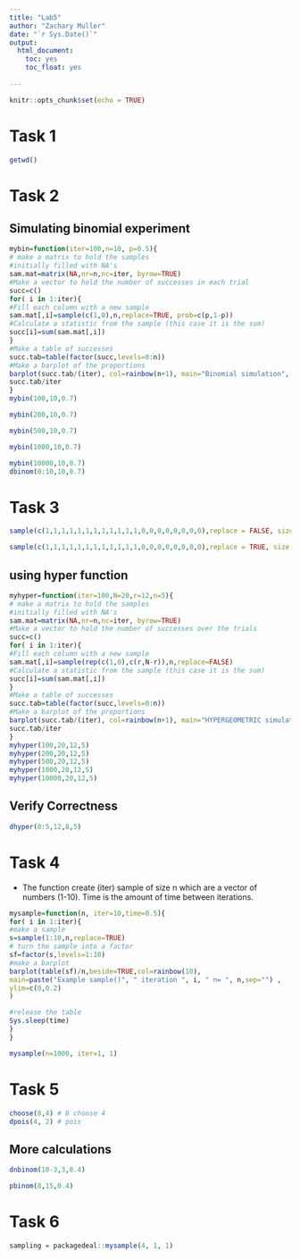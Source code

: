```yaml
---
title: "Lab5"
author: "Zachary Muller"
date: "`r Sys.Date()`"
output: 
  html_document:
    toc: yes
    toc_float: yes
    
---
```


```r
knitr::opts_chunk$set(echo = TRUE)
```

# Task 1
```r
getwd()
```

# Task 2

## Simulating binomial experiment
```r
mybin=function(iter=100,n=10, p=0.5){ 
# make a matrix to hold the samples
#initially filled with NA's
sam.mat=matrix(NA,nr=n,nc=iter, byrow=TRUE)
#Make a vector to hold the number of successes in each trial
succ=c()
for( i in 1:iter){
#Fill each column with a new sample
sam.mat[,i]=sample(c(1,0),n,replace=TRUE, prob=c(p,1-p))
#Calculate a statistic from the sample (this case it is the sum)
succ[i]=sum(sam.mat[,i])
}
#Make a table of successes
succ.tab=table(factor(succ,levels=0:n))
#Make a barplot of the proportions
barplot(succ.tab/(iter), col=rainbow(n+1), main="Binomial simulation", xlab="Number of successes")
succ.tab/iter
}
mybin(100,10,0.7)

mybin(200,10,0.7)

mybin(500,10,0.7)

mybin(1000,10,0.7)

mybin(10000,10,0.7)
dbinom(0:10,10,0.7)
```

# Task 3
```r
sample(c(1,1,1,1,1,1,1,1,1,1,1,1,0,0,0,0,0,0,0,0),replace = FALSE, size =5, prob = NULL)
```

```r
sample(c(1,1,1,1,1,1,1,1,1,1,1,1,0,0,0,0,0,0,0,0),replace = TRUE, size =5, prob = NULL)
```

## using hyper function 

```r
myhyper=function(iter=100,N=20,r=12,n=5){
# make a matrix to hold the samples
#initially filled with NA's
sam.mat=matrix(NA,nr=n,nc=iter, byrow=TRUE)
#Make a vector to hold the number of successes over the trials
succ=c()
for( i in 1:iter){
#Fill each column with a new sample
sam.mat[,i]=sample(rep(c(1,0),c(r,N-r)),n,replace=FALSE)
#Calculate a statistic from the sample (this case it is the sum)
succ[i]=sum(sam.mat[,i])
}
#Make a table of successes
succ.tab=table(factor(succ,levels=0:n))
#Make a barplot of the proportions
barplot(succ.tab/(iter), col=rainbow(n+1), main="HYPERGEOMETRIC simulation", xlab="Number of successes")
succ.tab/iter
}
myhyper(100,20,12,5)
myhyper(200,20,12,5)
myhyper(500,20,12,5)
myhyper(1000,20,12,5)
myhyper(10000,20,12,5)
```

## Verify Correctness

```r
dhyper(0:5,12,8,5)
```

# Task 4

- The function create (iter) sample of size n which are a vector of numbers (1-10). Time is the amount of time between iterations. 

```r
mysample=function(n, iter=10,time=0.5){
for( i in 1:iter){
#make a sample
s=sample(1:10,n,replace=TRUE)
# turn the sample into a factor
sf=factor(s,levels=1:10)
#make a barplot
barplot(table(sf)/n,beside=TRUE,col=rainbow(10), 
main=paste("Example sample()", " iteration ", i, " n= ", n,sep="") ,
ylim=c(0,0.2)
)

#release the table
Sys.sleep(time)
}
}

mysample(n=1000, iter=1, 1)
```

# Task 5

```r
choose(8,4) # 8 choose 4
dpois(4, 2) # pois

```

## More calculations
```r
dnbinom(10-3,3,0.4)
```

```r
pbinom(8,15,0.4)
```

# Task 6
```r
sampling = packagedeal::mysample(4, 1, 1)
```


